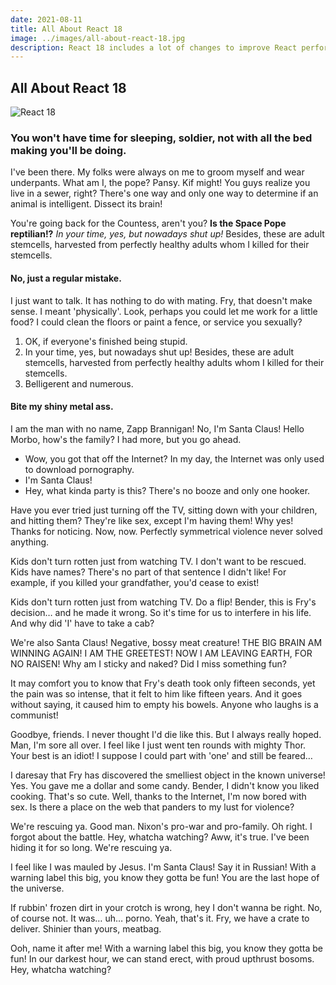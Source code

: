```yaml
---
date: 2021-08-11
title: All About React 18
image: ../images/all-about-react-18.jpg
description: React 18 includes a lot of changes to improve React performance in a Server-Side Rendered context. Server-side rendering is a way of rendering the JS data to HTML on the server to save computation on the frontend. This results in a faster initial page load in most cases.
---
```


## All About React 18

![React 18](../images/all-about-react-18.jpg)

### You won't have time for sleeping, soldier, not with all the bed making you'll be doing.

I've been there. My folks were always on me to groom myself and wear underpants. What am I, the pope? Pansy. Kif might! You guys realize you live in a sewer, right? There's one way and only one way to determine if an animal is intelligent. Dissect its brain!

You're going back for the Countess, aren't you? **Is the Space Pope reptilian!?** _In your time, yes, but nowadays shut up!_ Besides, these are adult stemcells, harvested from perfectly healthy adults whom I killed for their stemcells.

#### No, just a regular mistake.

I just want to talk. It has nothing to do with mating. Fry, that doesn't make sense. I meant 'physically'. Look, perhaps you could let me work for a little food? I could clean the floors or paint a fence, or service you sexually?

1. OK, if everyone's finished being stupid.
2. In your time, yes, but nowadays shut up! Besides, these are adult stemcells, harvested from perfectly healthy adults whom I killed for their stemcells.
3. Belligerent and numerous.

#### Bite my shiny metal ass.

I am the man with no name, Zapp Brannigan! No, I'm Santa Claus! Hello Morbo, how's the family? I had more, but you go ahead.

- Wow, you got that off the Internet? In my day, the Internet was only used to download pornography.
- I'm Santa Claus!
- Hey, what kinda party is this? There's no booze and only one hooker.

Have you ever tried just turning off the TV, sitting down with your children, and hitting them? They're like sex, except I'm having them! Why yes! Thanks for noticing. Now, now. Perfectly symmetrical violence never solved anything.

Kids don't turn rotten just from watching TV. I don't want to be rescued. Kids have names? There's no part of that sentence I didn't like! For example, if you killed your grandfather, you'd cease to exist!

Kids don't turn rotten just from watching TV. Do a flip! Bender, this is Fry's decision… and he made it wrong. So it's time for us to interfere in his life. And why did 'I' have to take a cab?

We're also Santa Claus! Negative, bossy meat creature! THE BIG BRAIN AM WINNING AGAIN! I AM THE GREETEST! NOW I AM LEAVING EARTH, FOR NO RAISEN! Why am I sticky and naked? Did I miss something fun?

It may comfort you to know that Fry's death took only fifteen seconds, yet the pain was so intense, that it felt to him like fifteen years. And it goes without saying, it caused him to empty his bowels. Anyone who laughs is a communist!

Goodbye, friends. I never thought I'd die like this. But I always really hoped. Man, I'm sore all over. I feel like I just went ten rounds with mighty Thor. Your best is an idiot! I suppose I could part with 'one' and still be feared…

I daresay that Fry has discovered the smelliest object in the known universe! Yes. You gave me a dollar and some candy. Bender, I didn't know you liked cooking. That's so cute. Well, thanks to the Internet, I'm now bored with sex. Is there a place on the web that panders to my lust for violence?

We're rescuing ya. Good man. Nixon's pro-war and pro-family. Oh right. I forgot about the battle. Hey, whatcha watching? Aww, it's true. I've been hiding it for so long. We're rescuing ya.

I feel like I was mauled by Jesus. I'm Santa Claus! Say it in Russian! With a warning label this big, you know they gotta be fun! You are the last hope of the universe.

If rubbin' frozen dirt in your crotch is wrong, hey I don't wanna be right. No, of course not. It was… uh… porno. Yeah, that's it. Fry, we have a crate to deliver. Shinier than yours, meatbag.

Ooh, name it after me! With a warning label this big, you know they gotta be fun! In our darkest hour, we can stand erect, with proud upthrust bosoms. Hey, whatcha watching?
